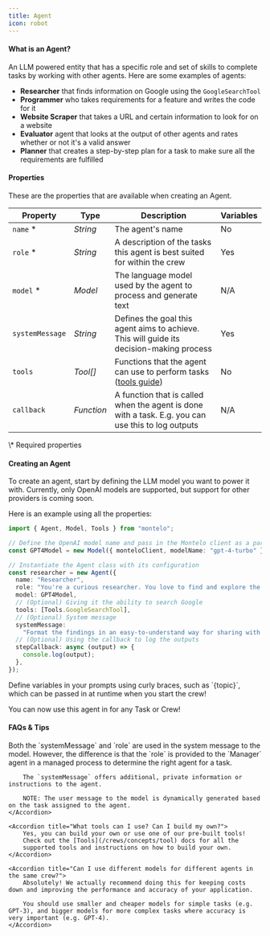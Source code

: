 ```yaml
---
title: Agent
icon: robot
---
```


#### What is an Agent?

An LLM powered entity that has a specific role and set of skills to complete tasks by working with other agents.
Here are some examples of agents:

- **Researcher** that finds information on Google using the `GoogleSearchTool`
- **Programmer** who takes requirements for a feature and writes the code for it
- **Website Scraper** that takes a URL and certain information to look for on a website
- **Evaluator** agent that looks at the output of other agents and rates whether or not it's a valid answer
- **Planner** that creates a step-by-step plan for a task to make sure all the requirements are fulfilled

#### Properties

These are the properties that are available when creating an Agent.

| Property                            | Type       | Description                                                                                        | Variables |
| ----------------------------------- | ---------- | -------------------------------------------------------------------------------------------------- | --------- |
| `name` <span class="red">\*</span>  | _String_   | The agent's name                                                                                   | No        |
| `role` <span class="red">\*</span>  | _String_   | A description of the tasks this agent is best suited for within the crew                           | Yes       |
| `model` <span class="red">\*</span> | _Model_    | The language model used by the agent to process and generate text                                  | N/A       |
| `systemMessage`                     | _String_   | Defines the goal this agent aims to achieve. This will guide its decision-making process           | Yes       |
| `tools`                             | _Tool[]_   | Functions that the agent can use to perform tasks ([tools guide](/crews/concepts/tool))            | No        |
| `callback`                          | _Function_ | A function that is called when the agent is done with a task. E.g. you can use this to log outputs | N/A       |

<span class="text-sm">
  <span class="red">\*</span> Required properties
</span>

#### Creating an Agent

To create an agent, start by defining the LLM model you want to power it with.
Currently, only OpenAI models are supported, but support for other providers is coming soon.

Here is an example using all the properties:

```typescript Model
import { Agent, Model, Tools } from "montelo";

// Define the OpenAI model name and pass in the Montelo client as a parameter
const GPT4Model = new Model({ monteloClient, modelName: "gpt-4-turbo" });

// Instantiate the Agent class with its configuration
const researcher = new Agent({
  name: "Researcher",
  role: "You're a curious researcher. You love to find and explore the latest trends and news about {topic}.",
  model: GPT4Model,
  // (Optional) Giving it the ability to search Google
  tools: [Tools.GoogleSearchTool],
  // (Optional) System message
  systemMessage:
    "Format the findings in an easy-to-understand way for sharing with others.",
  // (Optional) Using the callback to log the outputs
  stepCallback: async (output) => {
    console.log(output);
  },
});
```

<Tip>
  Define variables in your prompts using curly braces, such as `{topic}`, which
  can be passed in at runtime when you start the crew!
</Tip>

You can now use this agent in for any Task or Crew!

#### FAQs & Tips

<AccordionGroup>
    <Accordion title="What's the difference between the role and systemMessage?">
        Both the `systemMessage` and `role` are used in the system message to the model.
        However, the difference is that the `role` is provided to the `Manager` agent in a managed process to determine the right agent for a task.

        The `systemMessage` offers additional, private information or instructions to the agent.

        NOTE: The user message to the model is dynamically generated based on the task assigned to the agent.
    </Accordion>

    <Accordion title="What tools can I use? Can I build my own?">
        Yes, you can build your own or use one of our pre-built tools!
        Check out the [Tools](/crews/concepts/tool) docs for all the
        supported tools and instructions on how to build your own.
    </Accordion>

    <Accordion title="Can I use different models for different agents in the same crew?">
        Absolutely! We actually recommend doing this for keeping costs down and improving the performance and accuracy of your application.

        You should use smaller and cheaper models for simple tasks (e.g. GPT-3), and bigger models for more complex tasks where accuracy is very important (e.g. GPT-4).
    </Accordion>

</AccordionGroup>
